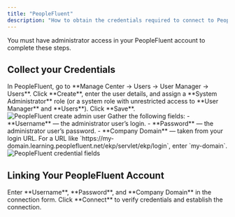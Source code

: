 ```yaml
---
title: "PeopleFluent"
description: "How to obtain the credentials required to connect to PeopleFluent."
---
```


<Warning>
You must have administrator access in your PeopleFluent account to complete these steps.
</Warning>

## Collect your Credentials

<Steps>
  <Step title="Create an Administrator User">
    In PeopleFluent, go to **Manage Center → Users → User Manager → Users**.  
    Click **Create**, enter the user details, and assign a **System Administrator** role (or a system role with unrestricted access to **User Manager** and **Users**). Click **Save**.
    <Frame>
      <img className="rounded-md" alt="PeopleFluent create admin user"
        src="/images/peoplefluent/create-admin-user.png"
        style={{ margin:'0 auto', border:'1px solid #efefef' }} />
    </Frame>
  </Step>

  <Step title="Collect Your Credentials">
    Gather the following fields:
    - **Username** — the administrator user’s login.
    - **Password** — the administrator user’s password.
    - **Company Domain** — taken from your login URL. For a URL like  
      `https://my-domain.learning.peoplefluent.net/ekp/servlet/ekp/login`, enter `my-domain`.
    <Frame>
      <img className="rounded-md" alt="PeopleFluent credential fields"
        src="/images/peoplefluent/credentials.png"
        style={{ margin:'0 auto', border:'1px solid #efefef' }} />
    </Frame>
  </Step>
</Steps>

## Linking Your PeopleFluent Account
<Steps>
  <Step title="Provide Your Credentials">
    Enter **Username**, **Password**, and **Company Domain** in the connection form.
  </Step>
  <Step title="Click Connect">
    Click **Connect** to verify credentials and establish the connection.
  </Step>
</Steps>

<IntegrationFooter />

